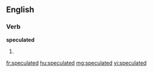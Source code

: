 ==English==

===Verb===
'''speculated'''

# {{past of|[[speculate]]}}

[[fr:speculated]]
[[hu:speculated]]
[[mg:speculated]]
[[vi:speculated]]